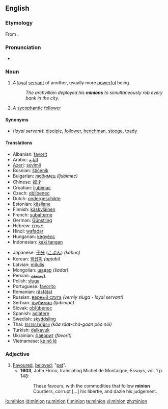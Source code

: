 ==English==
{{wikipedia}}

===Etymology===
From {{etyl|frm}} {{term|mignon||lover, royal favourite, darling}}.

===Pronunciation===
* {{IPA|/ˈmɪnjən/}}

===Noun===
{{en-noun}}

# A [[loyal]] [[servant]] of another, usually more [[powerful]] being.
#: ''The archvillain deployed his '''minions''' to simultaneously rob every bank in the city.''
# A [[sycophantic]] [[follower]]

====Synonyms====
* (''loyal servant''): [[disciple]], [[follower]], [[henchman]], [[stooge]], [[toady]]

====Translations====

{{trans-top|loyal servant of another more powerful being}}
* Albanian: [[favorit]]
* Arabic: [[التابع]]
* [[Azeri]]: [[sevimli]]
* Bosnian: [[štićenik]]
* Bulgarian: [[любимец]] ''(ljubimec)''
* Chinese: [[奴才]]
* Croatian: [[ljubimac]]
* Czech: [[oblíbenec]]
* Dutch: [[ondergeschikte]]
* Estonian: [[käsilane]]
* Finnish: [[käskyläinen]]
* French: [[subalterne]]
* German: [[Günstling]]
* Hebrew: [[מְשָׁרֵת]]
* Hindi: [[wafadar]]
* Hungarian: [[kegyenc]]
* Indonesian: [[kaki tangan]]
{{trans-mid}}
* Japanese: [[子分]] ([[こぶん]]) ''(kobun)''
* Korean: [[앞잡이]] ''(apjabi)''
* Latvian: [[mīlulis]]
* Mongolian: [[шадар]] ''(šadar)''
* Persian: [[ﻕﻭﺸﻌﻤ]]
* Polish: [[sługa]]
* Portuguese: [[favorito]]
* Romanian: [[răsfăţat]]
* Russian: [[верный слуга]] ''(verniy sluga - loyal servant)''
* Serbian: [[љубимац]] ''(ljubimac)''
* Slovak: [[obľúbenec]]
* Spanish: [[adlátere]]
* Swedish: [[skyddsling]]
* Thai: [[ข้าราชการผู้น้อย]] ''(kâa râat-chá-gaan pôo nói)''
* Turkish: [[dalkavuk]]
* Ukrainian: [[фаворит]] ''(favorít)''
* Vietnamese: [[kẻ nô lệ]]
{{trans-bottom}}

===Adjective===
{{en-adj}}

# [[favoured|Favoured]], [[beloved]]; "[[pet]]".
#* '''1603''', John Florio, translating Michel de Montaigne, ''Essays'', vol. 1 p. 148:
#*: These favours, with the commodities that follow '''minion''' Courtiers, corrupt [...] his libertie, and dazle his judgement.

[[io:minion]]
[[id:minion]]
[[ru:minion]]
[[fi:minion]]
[[te:minion]]
[[vi:minion]]
[[zh:minion]]